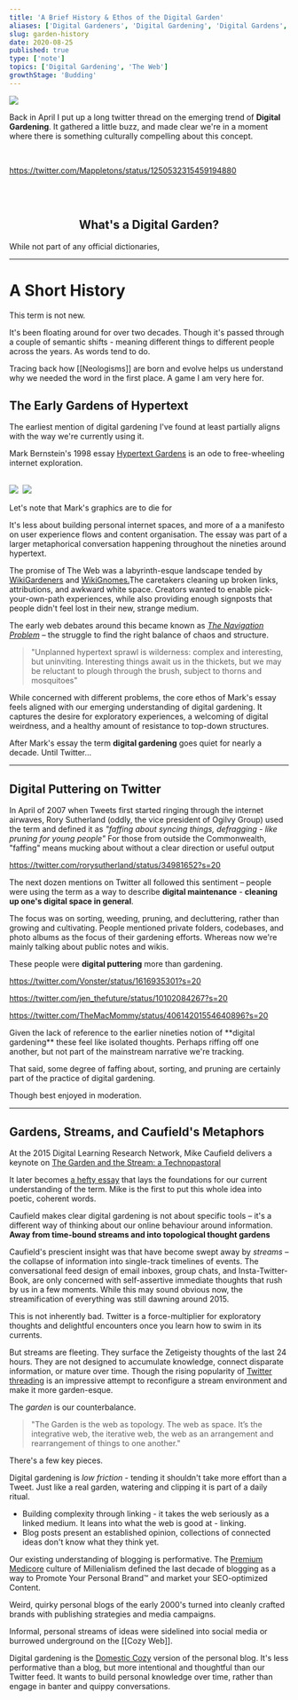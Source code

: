 ```yaml
---
title: 'A Brief History & Ethos of the Digital Garden'
aliases: ['Digital Gardeners', 'Digital Gardening', 'Digital Gardens', 'Digital Garden']
slug: garden-history
date: 2020-08-25
published: true
type: ['note']
topics: ['Digital Gardening', 'The Web']
growthStage: 'Budding'
---
```



<Image src="https://res.cloudinary.com/dg3gyk0gu/image/upload/c_scale,w_850/v1591226806/maggieappleton.com/notes/garden-history/garden-main.png" />

<IntroParagraph>

Back in April I put up a long twitter thread on the emerging trend of **Digital Gardening**. It gathered a little buzz, and made clear we're in a moment where 
there is something culturally compelling about this concept.

</IntroParagraph>

<br />

<SmallCenter>

https://twitter.com/Mappletons/status/1250532315459194880

</SmallCenter>

<br />
<br />

<SimpleCard maxWidth="800px">

<Center>

## What's a Digital Garden?

</Center>

While not part of any official dictionaries, 

</SimpleCard>

---

# A Short History

This term is not new.

It's been floating around for over two decades. Though it's passed through a couple of semantic shifts - meaning different things to different people across the years. As words tend to do.

Tracing back how [[Neologisms]] are born and evolve helps us understand why we needed the word in the first place. A game I am very here for.

## The Early Gardens of Hypertext

The earliest mention of digital gardening I've found at least partially aligns with the way we're currently using it.

Mark Bernstein's 1998 essay <a href="http://www.eastgate.com/garden/Enter.html">Hypertext Gardens</a> is an ode to free-wheeling internet exploration.

<br />

<TwoCol>

<Image src="https://res.cloudinary.com/dg3gyk0gu/image/upload/c_scale,f_auto,q_100,w_800/v1593765739/maggieappleton.com/notes/garden-history/Hypertext_Gardens.png" />

<Image alt="" src="https://res.cloudinary.com/dg3gyk0gu/image/upload/c_scale,f_auto,q_100,w_800/v1593765767/maggieappleton.com/notes/garden-history/Seven_Lessons.png" />

<Image src="https://res.cloudinary.com/dg3gyk0gu/image/upload/c_scale,f_auto,q_100,w_800/v1598381978/maggieappleton.com/notes/garden-history/Gardens_and_Paths.png" />

<Image alt="" src="https://res.cloudinary.com/dg3gyk0gu/image/upload/c_scale,f_auto,q_100,w_800/v1598381979/maggieappleton.com/notes/garden-history/Establishing_Order.png" />

</TwoCol>

<Subtext center>Let's note that Mark's graphics are to die for</Subtext>

It's less about building personal internet spaces, and more of a a manifesto on user experience flows and content organisation. The essay was part of a larger metaphorical conversation happening throughout the nineties around hypertext.

The promise of The Web was a labyrinth-esque landscape tended by <a href="https://wiki.c2.com/?WikiGardener">WikiGardeners</a> and <a href="https://wiki.c2.com/?WikiGnome">WikiGnomes.</a><Footnote idName={1}>The caretakers cleaning up broken links, attributions, and awkward white space.</Footnote>
Creators wanted to enable pick-your-own-path experiences, while also providing enough signposts that people didn't feel lost in their new, strange medium.

The early web debates around this became known as <a href="https://link.springer.com/chapter/10.1007/978-3-642-55991-4_31">_The Navigation Problem_</a> – the struggle to find the right balance of chaos and structure. 

> "Unplanned hypertext sprawl is wilderness: complex and interesting, but uninviting. Interesting things await us in the thickets, but we may be reluctant to plough through the brush, subject to thorns and mosquitoes"

While concerned with different problems, the core ethos of Mark's essay feels aligned with our emerging understanding of digital gardening. It captures the desire for exploratory experiences, a welcoming of digital weirdness, and a healthy amount of resistance to top-down structures.

After Mark's essay the term **digital gardening** goes quiet for nearly a decade.  Until Twitter...

---

## Digital Puttering on Twitter 

In April of 2007 when Tweets first started ringing through the internet airwaves, Rory Sutherland (oddly, the vice president of Ogilvy Group) used the term and defined it as _"faffing about syncing things, defragging - like pruning for young people"_ <Footnote idName={2}>For those from outside the Commonwealth, "faffing" means mucking about without a clear direction or useful output</Footnote>

<SmallCenter>

https://twitter.com/rorysutherland/status/34981652?s=20

</SmallCenter>

The next dozen mentions on Twitter all followed this sentiment – people were using the term as a way to describe **digital maintenance** - **cleaning up one's digital space in general**.  

The focus was on sorting, weeding, pruning, and decluttering, rather than growing and cultivating. People mentioned private folders, codebases, and photo albums as the focus of their gardening efforts. Whereas now we're mainly talking about public notes and wikis.

These people were **digital puttering** more than gardening.

https://twitter.com/Vonster/status/1616935301?s=20

https://twitter.com/jen_thefuture/status/10102084267?s=20

https://twitter.com/TheMacMommy/status/40614201554640896?s=20

<p>Given the lack of reference to the earlier nineties notion of **digital gardening** these feel like isolated thoughts. Perhaps riffing off one another, but not part of the mainstream narrative we're tracking.</p>

<p>That said, some degree of faffing about, sorting, and pruning are certainly part of the practice of digital gardening.</p>

<p>Though best enjoyed in moderation. </p>

---

## Gardens, Streams, and Caufield's Metaphors

At the 2015 Digital Learning Research Network, Mike Caufield delivers a keynote on <a href="https://www.youtube.com/watch?v=ckv_CjyKyZY&feature=emb_logo">The Garden and the Stream: a Technopastoral</a>

It later becomes <a href="https://hapgood.us/2015/10/17/the-garden-and-the-stream-a-technopastoral/">a hefty essay</a> that lays the foundations for our current understanding of the term. Mike is the first to put this whole idea into poetic, coherent words. 

Caufield makes clear digital gardening is not about specific tools – it's a different way of thinking about our online behaviour around information. **Away from time-bound streams and into topological thought gardens**

Caufield's prescient insight was that have become swept away by  _streams_ – the collapse of information into single-track timelines of events.  The conversational feed design of email inboxes, group chats, and Insta-Twitter-Book, are only concerned with self-assertive immediate thoughts that rush by us in a few moments. <Footnote idName={3}>While this may sound obvious now, the streamification of everything was still dawning around 2015.</Footnote>

This is not inherently bad. Twitter is a force-multiplier for exploratory thoughts and delightful encounters once you learn how to swim in its currents.

But streams are fleeting. They surface the Zetigeisty thoughts of the last 24 hours. They are not designed to accumulate knowledge, connect disparate information, or mature over time. <Footnote idName={4}>Though the rising popularity of <a href="https://aaronzlewis.com/blog/2019/05/01/spreading-threading/">Twitter threading</a> is an impressive attempt to reconfigure a stream environment and make it more garden-esque.</Footnote>

The _garden_ is our counterbalance. 

> "The Garden is the web as topology. The web as space. It’s the integrative web, the iterative web, the web as an arrangement and rearrangement of things to one another."

<Draft />

There's a few key pieces.

Digital gardening is *low friction* - tending it shouldn't take more effort than a Tweet.
Just like a real garden, watering and clipping it is part of a daily ritual.

- Building complexity through linking - it takes the web seriously as a linked medium. It leans into what the web is good at - linking.
- Blog posts present an established opinion, collections of connected ideas don't know what they think yet.

Our existing understanding of blogging is performative. The [Premium Medicore](https://www.ribbonfarm.com/2017/08/17/the-premium-mediocre-life-of-maya-millennial/) culture of Millenialism defined the last decade of blogging as a way to Promote Your Personal Brand™ and market your SEO-optimized Content.

Weird, quirky personal blogs of the early 2000's turned into cleanly crafted brands with publishing strategies and media campaigns.

Informal, personal streams of ideas were sidelined into social media or burrowed underground on the [[Cozy Web]].

Digital gardening is the [Domestic Cozy](https://www.ribbonfarm.com/series/domestic-cozy/) version of the personal blog. It's less performative than a blog, but more intentional and thoughtful than our Twitter feed. It wants to build personal knowledge over time, rather than engage in banter and quippy conversations. 

<Image alt="" src="https://res.cloudinary.com/dg3gyk0gu/image/upload/c_scale,w_1600/v1593765637/maggieappleton.com/notes/garden-history/digital-garden.png" />



<!-- 
Common language is a unifying force for <a href="">Imagined Communities</a>. We are taking part in Ferdinand de Saussure's <a href="">La Parole</a>

## What do we _currently_ think a Digital Garden is?

<Image src="https://res.cloudinary.com/dg3gyk0gu/image/upload/v1591226798/maggieappleton.com/notes/garden-history/output-anim.gif" />

Let's gather some communal defintions. 

There are some essentials

## Non-chronological architecture. When you wrote the note isn't a first-class consideration. Change logs are common but they're useful metadata rather than the organising principle.


<h3 style={{textAlign: 'center', marginBottom: '1em'}}>Gardening Manifestos and Navel-Gazing</h3>

<div style={{display: 'flex', flexWrap: 'wrap', justifyContent: 'center', flexDirection: 'row'}}>

<LinkCard title="The Garden and the Stream: A Technopastoral
" author="Mike Caulfield" link="https://hapgood.us/2015/10/17/the-garden-and-the-stream-a-technopastoral/" />

<LinkCard title="My blog is a digital garden, not a blog" author="Joel Hooks" link="https://joelhooks.com/digital-garden" />

<LinkCard title="Of Digital Streams, Campfires and Gardens
" author="Tom Critchlow" link="https://tomcritchlow.com/2018/10/10/of-gardens-and-wikis/" />

<LinkCard title="Stacking the Bricks: How the Blog Broke the Web" author="Amy Hoy" link="https://stackingthebricks.com/how-blogs-broke-the-web/" />

<LinkCard title="You and your mind garden" author="Anne-Laure Le Cunff" link="https://nesslabs.com/mind-garden" />

<LinkCard title="Digital Garden Terms of Service" author="Shawn Wang" link="https://www.swyx.io/writing/digital-garden-tos/" />


</div>


---

<Image src="https://res.cloudinary.com/dg3gyk0gu/image/upload/v1591226795/maggieappleton.com/notes/garden-history/chaos-cultivation.png" />

---




Tim Ingold on making as growth, not turning ideas into matter. Being in conversation with the world. 

<ResourceBook large url='./making-anthropology' img='https://images-na.ssl-images-amazon.com/images/I/41ozO-DiaIL._SX352_BO1,204,203,200_.jpg' title='Making: Anthropology, Archaeology, Art, and Architecture' author='Tim Ingold' description="Tim proposes that the only way to know things is through a process of self-discovery. Formal instruction is only a pretence of true knowing, as becomes apparent the minute you try to actually do something." />

---


## Communal Gardening

One strong thread that runs through all these gardening theories is the dream of _communal gardening_

Multi-player mode.

[Linked Data]()

[Roam's Original Whitepaper]() made clear the original vision for the tool is toward collaborative networked research.

[OneGraph](https://www.onegraph.com/)

How do we make our digital gardens multiplayer?


 -->
